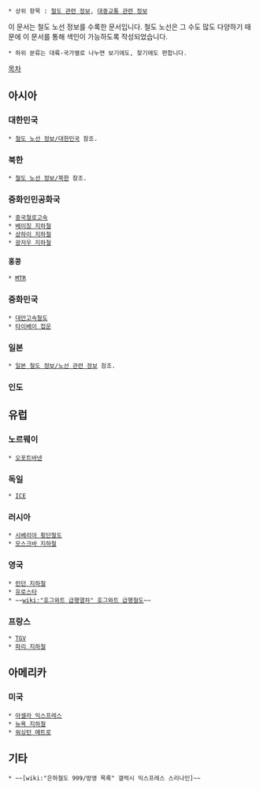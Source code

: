  * 상위 항목 : [[철도 관련 정보]], [[대중교통 관련 정보]]

이 문서는 철도 노선 정보를 수록한 문서입니다. 철도 노선은 그 수도 많도 다양하기 때문에 이 문서를 통해 색인이 가능하도록 작성되었습니다.

 * 하위 분류는 대륙-국가별로 나누면 보기에도, 찾기에도 편합니다.

[[목차]]
== 아시아 ==
=== 대한민국 ===
 * [[철도 노선 정보/대한민국]] 참조.

=== 북한 ===
 * [[철도 노선 정보/북한]] 참조.

=== 중화인민공화국 ===
 * [[중국철로고속]]
 * [[베이징 지하철]]
 * [[상하이 지하철]]
 * [[광저우 지하철]]
==== 홍콩 ====
 * [[MTR]]

=== 중화민국 ===
 * [[대만고속철도]]
 * [[타이베이 첩운]]

=== 일본 ===
 * [[일본 철도 정보/노선 관련 정보]] 참조.

=== 인도 ===

== 유럽 ==
=== 노르웨이 ===
 * [[오포트바넨]]

=== 독일 ===
 * [[ICE]]

=== 러시아 ===
 * [[시베리아 횡단철도]]
 * [[모스크바 지하철]]

=== 영국 ===
 * [[런던 지하철]]
 * [[유로스타]]
 * ~~[[wiki:"호그와트 급행열차" 호그와트 급행철도]]~~

=== 프랑스 ===
 * [[TGV]]
 * [[파리 지하철]]

== 아메리카 ==
=== 미국 ===
 * [[아셀라 익스프레스]]
 * [[뉴욕 지하철]]
 * [[워싱턴 메트로]]

== 기타 ==
 * ~~[wiki:"은하철도 999/방영 목록" 갤럭시 익스프레스 스리나인]~~
